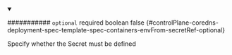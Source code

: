 
<details className="config-field" data-expandable="false" open>
<summary>

########### `optional` <span className="config-field-required" data-required="false">required</span> <span className="config-field-type">boolean</span> <span className="config-field-default">false</span> <span className="config-field-enum"></span> {#controlPlane-coredns-deployment-spec-template-spec-containers-envFrom-secretRef-optional}

Specify whether the Secret must be defined

</summary>



</details>
